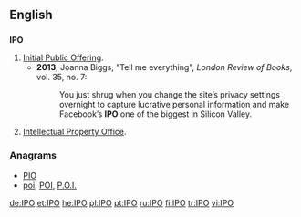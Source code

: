 {{also|ipo-}}
==English==

==={{initialism-old|en}}===
'''IPO'''

# [[initial public offering|Initial Public Offering]].
#*'''2013''', Joanna Biggs, "Tell me everything", ''London Review of Books'', vol. 35, no. 7:
#*:You just shrug when you change the site’s privacy settings overnight to capture lucrative personal information and make Facebook’s '''IPO''' one of the biggest in Silicon Valley.
# [[Intellectual Property Office]].

===Anagrams===
* [[PIO#English|PIO]]
* [[poi#English|poi]], [[POI#English|POI]], [[P.O.I.#English|P.O.I.]]

[[de:IPO]]
[[et:IPO]]
[[he:IPO]]
[[pl:IPO]]
[[pt:IPO]]
[[ru:IPO]]
[[fi:IPO]]
[[tr:IPO]]
[[vi:IPO]]